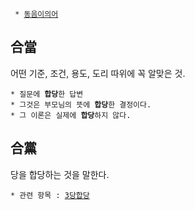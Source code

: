   * [[동음이의어]]

== 合當 ==
어떤 기준, 조건, 용도, 도리 따위에 꼭 알맞은 것.

 * 질문에 '''합당'''한 답변
 * 그것은 부모님의 뜻에 '''합당'''한 결정이다.
 * 그 이론은 실제에 '''합당'''하지 않다.

== 合黨 ==
당을 합당하는 것을 말한다.

 * 관련 항목 : [[3당합당]]

